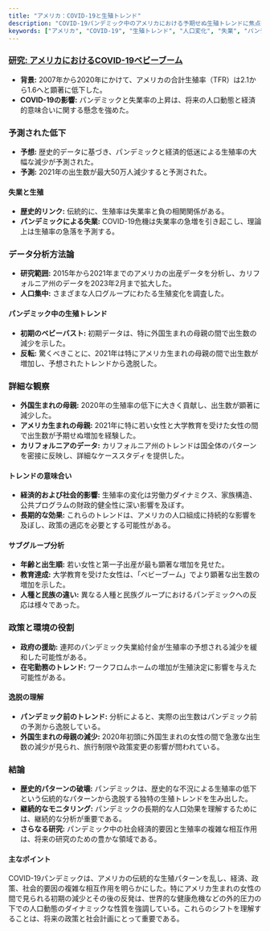 ```yaml
---
title: "アメリカ：COVID-19と生殖トレンド"
description: "COVID-19パンデミック中のアメリカにおける予期せぬ生殖トレンドに焦点を当て、人口動態の変化と経済的、政策的要因の役割を検討する。"
keywords: ["アメリカ", "COVID-19", "生殖トレンド", "人口変化", "失業", "パンデミックの影響", "出生率", "外国生まれの母親", "アメリカ生まれの母親", "政策の影響"]
---
```


### [研究: アメリカにおけるCOVID-19ベビーブーム](https://www.pnas.org/doi/full/10.1073/pnas.2222075120)

* **背景:** 2007年から2020年にかけて、アメリカの合計生殖率（TFR）は2.1から1.6へと顕著に低下した。
* **COVID-19の影響:** パンデミックと失業率の上昇は、将来の人口動態と経済的意味合いに関する懸念を強めた。

### **予測された低下**

* **予想:** 歴史的データに基づき、パンデミックと経済的低迷による生殖率の大幅な減少が予測された。
* **予測:** 2021年の出生数が最大50万人減少すると予測された。

#### **失業と生殖**

* **歴史的リンク:** 伝統的に、生殖率は失業率と負の相関関係がある。
* **パンデミックによる失業:** COVID-19危機は失業率の急増を引き起こし、理論上は生殖率の急落を予測する。

### **データ分析方法論**

* **研究範囲:** 2015年から2021年までのアメリカの出産データを分析し、カリフォルニア州のデータを2023年2月まで拡大した。
* **人口集中:** さまざまな人口グループにわたる生殖変化を調査した。

#### **パンデミック中の生殖トレンド**

* **初期のベビーバスト:** 初期データは、特に外国生まれの母親の間で出生数の減少を示した。
* **反転:** 驚くべきことに、2021年は特にアメリカ生まれの母親の間で出生数が増加し、予想されたトレンドから逸脱した。

### **詳細な観察**

* **外国生まれの母親:** 2020年の生殖率の低下に大きく貢献し、出生数が顕著に減少した。
* **アメリカ生まれの母親:** 2021年に特に若い女性と大学教育を受けた女性の間で出生数が予期せぬ増加を経験した。
* **カリフォルニアのデータ:** カリフォルニア州のトレンドは国全体のパターンを密接に反映し、詳細なケーススタディを提供した。

#### **トレンドの意味合い**

* **経済的および社会的影響:** 生殖率の変化は労働力ダイナミクス、家族構造、公共プログラムの財政的健全性に深い影響を及ぼす。
* **長期的な効果:** これらのトレンドは、アメリカの人口組成に持続的な影響を及ぼし、政策の適応を必要とする可能性がある。

#### **サブグループ分析**

* **年齢と出生順:** 若い女性と第一子出産が最も顕著な増加を見せた。
* **教育達成:** 大学教育を受けた女性は、「ベビーブーム」でより顕著な出生数の増加を示した。
* **人種と民族の違い:** 異なる人種と民族グループにおけるパンデミックへの反応は様々であった。

### **政策と環境の役割**

* **政府の援助:** 連邦のパンデミック失業給付金が生殖率の予想される減少を緩和した可能性がある。
* **在宅勤務のトレンド:** ワークフロムホームの増加が生殖決定に影響を与えた可能性がある。

#### **逸脱の理解**

* **パンデミック前のトレンド:** 分析によると、実際の出生数はパンデミック前の予測から逸脱している。
* **外国生まれの母親の減少:** 2020年初頭に外国生まれの女性の間で急激な出生数の減少が見られ、旅行制限や政策変更の影響が問われている。

### 結論

* **歴史的パターンの破壊:** パンデミックは、歴史的な不況による生殖率の低下という伝統的なパターンから逸脱する独特の生殖トレンドを生み出した。
* **継続的なモニタリング:** パンデミックの長期的な人口効果を理解するためには、継続的な分析が重要である。
* **さらなる研究:** パンデミック中の社会経済的要因と生殖率の複雑な相互作用は、将来の研究のための豊かな領域である。

#### 主なポイント

COVID-19パンデミックは、アメリカの伝統的な生殖パターンを乱し、経済、政策、社会的要因の複雑な相互作用を明らかにした。特にアメリカ生まれの女性の間で見られる初期の減少とその後の反発は、世界的な健康危機などの外的圧力の下での人口動態のダイナミックな性質を強調している。これらのシフトを理解することは、将来の政策と社会計画にとって重要である。
